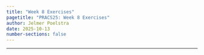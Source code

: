 ```yaml
---
title: "Week 8 Exercises"
pagetitle: "PRACS25: Week 8 Exercises"
author: Jelmer Poelstra
date: 2025-10-13
number-sections: false
---
```


---------

<hr style="height:1pt; visibility:hidden;" />
